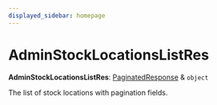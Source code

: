 ```yaml
---
displayed_sidebar: homepage
---
```



# AdminStockLocationsListRes

 **AdminStockLocationsListRes**: [PaginatedResponse](../interfaces/medusa.PaginatedResponse-1.mdx) & `object`

The list of stock locations with pagination fields.
